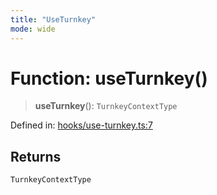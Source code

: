 ```yaml
---
title: "UseTurnkey"
mode: wide
---
```

  
# Function: useTurnkey()

> **useTurnkey**(): `TurnkeyContextType`

Defined in: [hooks/use-turnkey.ts:7](https://github.com/tkhq/sdk/blob/ee72856c3f450731d7501ab05001215768b71500/packages/sdk-react-native/src/hooks/use-turnkey.ts#L7)

## Returns

`TurnkeyContextType`
